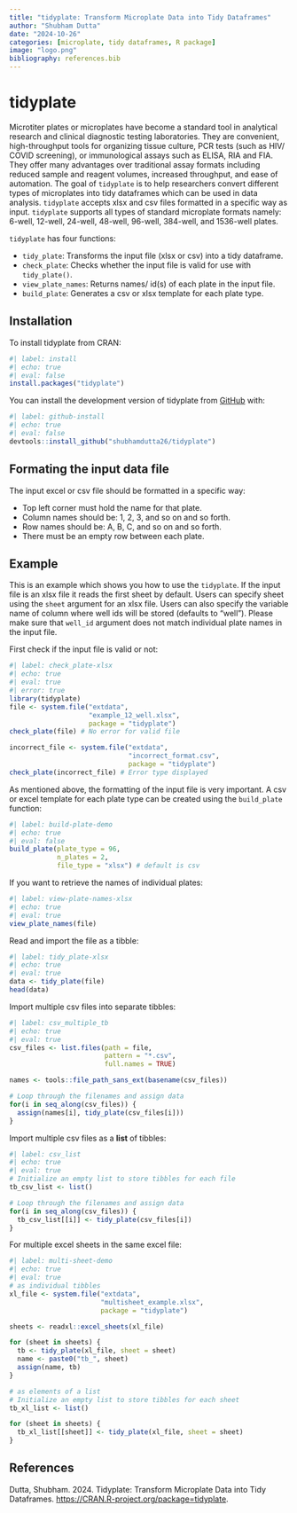 ```yaml
---
title: "tidyplate: Transform Microplate Data into Tidy Dataframes"
author: "Shubham Dutta"
date: "2024-10-26"
categories: [microplate, tidy dataframes, R package]
image: "logo.png"
bibliography: references.bib
---
```


# tidyplate

Microtiter plates or microplates have become a standard tool in analytical research and clinical diagnostic testing laboratories. They are convenient, high-throughput tools for organizing tissue culture, PCR tests (such as HIV/ COVID screening), or immunological assays such as ELISA, RIA and FIA. They offer many advantages over traditional assay formats including reduced sample and reagent volumes, increased throughput, and ease of automation. The goal of `tidyplate` is to help researchers convert different types of microplates into tidy dataframes which can be used in data analysis. `tidyplate` accepts xlsx and csv files formatted in a specific way as input. `tidyplate` supports all types of standard microplate formats namely: 6-well, 12-well, 24-well, 48-well, 96-well, 384-well, and 1536-well plates.

`tidyplate` has four functions:

-   `tidy_plate`: Transforms the input file (xlsx or csv) into a tidy dataframe.
-   `check_plate`: Checks whether the input file is valid for use with `tidy_plate()`.
-   `view_plate_names`: Returns names/ id(s) of each plate in the input file.
-   `build_plate`: Generates a csv or xlsx template for each plate type.

## Installation

To install tidyplate from CRAN:

```r
#| label: install
#| echo: true
#| eval: false
install.packages("tidyplate")
```

You can install the development version of tidyplate from [GitHub](https://github.com/) with:

```r
#| label: github-install
#| echo: true
#| eval: false
devtools::install_github("shubhamdutta26/tidyplate")
```

## Formating the input data file

The input excel or csv file should be formatted in a specific way:

-   Top left corner must hold the name for that plate.
-   Column names should be: 1, 2, 3, and so on and so forth.
-   Row names should be: A, B, C, and so on and so forth.
-   There must be an empty row between each plate.

## Example

This is an example which shows you how to use the `tidyplate`. If the input file is an xlsx file it reads the first sheet by default. Users can specify sheet using the `sheet` argument for an xlsx file. Users can also specify the variable name of column where well ids will be stored (defaults to "well"). Please make sure that `well_id` argument does not match individual plate names in the input file.

First check if the input file is valid or not:

```r
#| label: check_plate-xlsx
#| echo: true
#| eval: true
#| error: true
library(tidyplate)
file <- system.file("extdata", 
                    "example_12_well.xlsx", 
                    package = "tidyplate")
check_plate(file) # No error for valid file

incorrect_file <- system.file("extdata",
                              "incorrect_format.csv",
                              package = "tidyplate")
check_plate(incorrect_file) # Error type displayed
```

As mentioned above, the formatting of the input file is very important. A csv or excel template for each plate type can be created using the `build_plate` function:

```r
#| label: build-plate-demo
#| echo: true
#| eval: false
build_plate(plate_type = 96, 
            n_plates = 2, 
            file_type = "xlsx") # default is csv
```

If you want to retrieve the names of individual plates:

```r
#| label: view-plate-names-xlsx
#| echo: true
#| eval: true
view_plate_names(file)
```

Read and import the file as a tibble:

```r
#| label: tidy_plate-xlsx
#| echo: true
#| eval: true
data <- tidy_plate(file)
head(data)
```

Import multiple csv files into separate tibbles:

```r
#| label: csv_multiple_tb
#| echo: true
#| eval: true
csv_files <- list.files(path = file, 
                        pattern = "*.csv",
                        full.names = TRUE)

names <- tools::file_path_sans_ext(basename(csv_files))

# Loop through the filenames and assign data
for(i in seq_along(csv_files)) {
  assign(names[i], tidy_plate(csv_files[i]))
}
```

Import multiple csv files as a **list** of tibbles:

```r
#| label: csv_list
#| echo: true
#| eval: true
# Initialize an empty list to store tibbles for each file
tb_csv_list <- list()

# Loop through the filenames and assign data
for(i in seq_along(csv_files)) {
  tb_csv_list[[i]] <- tidy_plate(csv_files[i])
}
```

For multiple excel sheets in the same excel file:

```r
#| label: multi-sheet-demo
#| echo: true
#| eval: true
# as individual tibbles
xl_file <- system.file("extdata", 
                       "multisheet_example.xlsx", 
                       package = "tidyplate")

sheets <- readxl::excel_sheets(xl_file)

for (sheet in sheets) {
  tb <- tidy_plate(xl_file, sheet = sheet)
  name <- paste0("tb_", sheet)
  assign(name, tb)
}

# as elements of a list
# Initialize an empty list to store tibbles for each sheet
tb_xl_list <- list()

for (sheet in sheets) {
  tb_xl_list[[sheet]] <- tidy_plate(xl_file, sheet = sheet)
}
```

## References

Dutta, Shubham. 2024. Tidyplate: Transform Microplate Data into Tidy Dataframes. <https://CRAN.R-project.org/package=tidyplate>.
